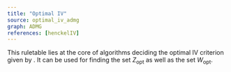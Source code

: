 ```yaml
---
title: "Optimal IV"
source: optimal_iv_admg
graph: ADMG
references: [henckelIV]
---
```



This ruletable lies at the core of algorithms deciding the optimal IV criterion given by <Reference id="henckelIV" format="author(year)"/>. It can be used for finding the set $Z_{\text{opt}}$ as well as the set $W_{\text{opt}}$.
